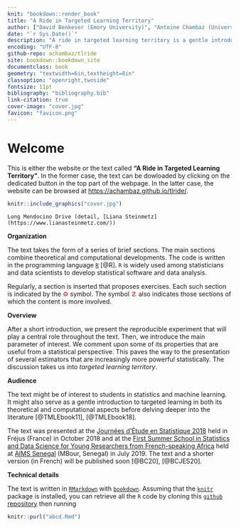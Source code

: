 ```yaml
---
knit: "bookdown::render_book"
title: "A Ride in Targeted Learning Territory"
author: ["David Benkeser (Emory University)", "Antoine Chambaz (Université de Paris)"]
date: "`r Sys.Date()`"
description: "A ride in targeted learning territory is a gentle introduction to the filed of targeted learning.  It weaves together two main threads, one theoretical and the other computational.  It uses tlrider, a companion R package built specifically for this project."
encoding: "UTF-8"
github-repo: achambaz/tlride
site: bookdown::bookdown_site
documentclass: book
geometry: "textwidth=6in,textheight=8in"
classoption: "openright,twoside"
fontsize: 11pt
bibliography: "bibliography.bib"
link-citation: true
cover-image: "cover.jpg"
favicon: "favicon.png"
---
```



#  Welcome {-} 

This is either the  website or the text called __"A  Ride in Targeted Learning
Territory"__. In the former case, the text can be dowloaded by clicking on the
dedicated button  in the  top part  of the  webpage. In  the latter  case, the
website              can               be              browsed              at
[https://achambaz.github.io/tlride/](https://achambaz.github.io/tlride/). 


```r
knitr::include_graphics("cover.jpg")
```

```block
Long Mendocino Drive (detail, [Liana Steinmetz](https://www.lianasteinmetz.com/))
```

__Organization__ 

The text  takes the  form of  a series  of brief  sections. The  main sections
combine theoretical and computational developments. The code is written in the
programming  language [`R`](https://www.r-project.org)  [@R].   `R` is  widely
used among statisticians  and data scientists to  develop statistical software
and data analysis.

Regularly, a section  is inserted that proposes exercises.   Each such section
is indicated by the  <span style="color:red">&#9881;</span> \gear symbol.  The
symbol  <span  style="color:red">&#9761;</span> \stixdanger{}  also  indicates
those sections of which the content is more involved.

__Overview__

After a short introduction, we present the reproducible experiment that will
play a central role throughout the text. Then, we introduce the main parameter
of interest.  We  comment upon some of  its properties that are  useful from a
statistical perspective.  This paves  the way to  the presentation  of several
estimators that  are increasingly more powerful  statistically. The discussion
takes us into *targeted learning territory*.


__Audience__

The  text  might  be  of  interest  to  students  in  statistics  and  machine
learning. It might also serve as a gentle introduction to targeted learning in
both its theoretical and computational  aspects before delving deeper into the
literature [@TMLEbook11], [@TMLEbook18].

The   text   was  presented   at   the   [Journées  d'Étude   en   Statistique
2018](https://www.sfds.asso.fr/fr/group/activites_et_parrainages/608-journees_detude_en_statistique/)
held in  Fréjus (France) in  October 2018 and at  the [First Summer  School in
Statistics  and  Data  Science  for  Young  Researchers  from  French-speaking
Africa](https://ehermellin.github.io/conf_sfds/index.html)   held   at   [AIMS
Senegal](https://aims-senegal.org/) (MBour,  Senegal) in  July 2019.  The text
and a shorter version (in French) will be published soon [@BC20], [@BCJES20]. 

__Technical details__

The   text   is    written   in   [`RMarkdown`](https://rmarkdown.rstudio.com)
with         [`bookdown`](https://bookdown.org).         Assuming         that
the  [`knitr`](https://yihui.name/knitr/)   package  is  installed,   you  can
retrieve    all     the    `R`     code    by    cloning     this    [`github`
repository](https://github.com/achambaz/tlride) then running 

```r
knitr::purl("abcd.Rmd")
```

<!--It is automatically rebuilt from
[source](https://github.com/achambaz/tlride)                                by
[travis](http://travis-ci.org/).-->

